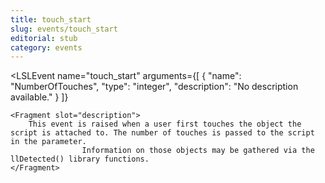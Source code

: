 ```yaml
---
title: touch_start
slug: events/touch_start
editorial: stub
category: events
---
```


<LSLEvent
	name="touch_start"
	arguments={[
	{
		"name": "NumberOfTouches",
		"type": "integer",
		"description": "No description available."
	}
]}
>
	<Fragment slot="description">
		This event is raised when a user first touches the object the script is attached to. The number of touches is passed to the script in the parameter.
					Information on those objects may be gathered via the llDetected() library functions.
	</Fragment>
</LSLEvent>
